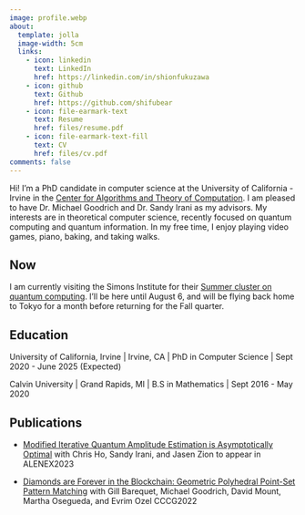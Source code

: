 ```yaml
---
image: profile.webp
about:
  template: jolla
  image-width: 5cm
  links:
    - icon: linkedin
      text: LinkedIn
      href: https://linkedin.com/in/shionfukuzawa
    - icon: github
      text: Github
      href: https://github.com/shifubear
    - icon: file-earmark-text
      text: Resume
      href: files/resume.pdf
    - icon: file-earmark-text-fill
      text: CV
      href: files/cv.pdf
comments: false
---
```


Hi! I'm a PhD candidate in computer science at the University of California - Irvine in the [Center for Algorithms and Theory of Computation](https://www.ics.uci.edu/~theory/). I am pleased to have Dr. Michael Goodrich and Dr. Sandy Irani as my advisors. My interests are in theoretical computer science, recently focused on quantum computing and quantum information. In my free time, I enjoy playing video games, piano, baking, and taking walks.

## Now 

I am currently visiting the Simons Institute for their [Summer cluster on quantum computing](simons.berkeley.edu/programs/summer-cluster-quantum-computing). I'll be here until August 6, and will be flying back home to Tokyo for a month before returning for the Fall quarter. 

## Education

University of California, Irvine | Irvine, CA |
PhD in Computer Science | Sept 2020 - June 2025 (Expected)

Calvin University | Grand Rapids, MI |
B.S in Mathematics | Sept 2016 - May 2020

## Publications 

- [Modified Iterative Quantum Amplitude Estimation is Asymptotically Optimal](https://arxiv.org/abs/2208.14612)
 with Chris Ho, Sandy Irani, and Jasen Zion
 to appear in ALENEX2023


- [Diamonds are Forever in the Blockchain: Geometric Polyhedral Point-Set Pattern Matching](https://arxiv.org/abs/2208.05597)
 with Gill Barequet, Michael Goodrich, David Mount, Martha Osegueda, and Evrim Ozel
 CCCG2022 